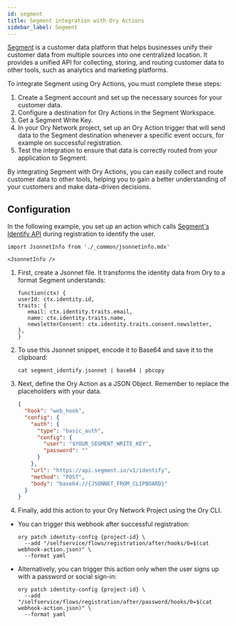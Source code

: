 ```yaml
---
id: segment
title: Segment integration with Ory Actions
sidebar_label: Segment
---
```


[Segment](https://www.segment.com) is a customer data platform that helps businesses unify their customer data from multiple
sources into one centralized location. It provides a unified API for collecting, storing, and routing customer data to other
tools, such as analytics and marketing platforms.

To integrate Segment using Ory Actions, you must complete these steps:

1. Create a Segment account and set up the necessary sources for your customer data.
2. Configure a destination for Ory Actions in the Segment Workspace.
3. Get a Segment Write Key.
4. In your Ory Network project, set up an Ory Action trigger that will send data to the Segment destination whenever a specific
   event occurs, for example on successful registration.
5. Test the integration to ensure that data is correctly routed from your application to Segment.

By integrating Segment with Ory Actions, you can easily collect and route customer data to other tools, helping you to gain a
better understanding of your customers and make data-driven decisions.

## Configuration

In the following example, you set up an action which calls
[Segment's Identify API](https://segment.com/docs/connections/spec/identify/) during registration to identify the user.

```mdx-code-block
import JsonnetInfo from './_common/jsonnetinfo.mdx'

<JsonnetInfo />
```

1. First, create a Jsonnet file. It transforms the identity data from Ory to a format Segment understands:

   ```jsonnet title="./segment_identify.jsonnet"
   function(ctx) {
   userId: ctx.identity.id,
   traits: {
      email: ctx.identity.traits.email,
      name: ctx.identity.traits.name,
      newsletterConsent: ctx.identity.traits.consent.newsletter,
   },
   }
   ```

2. To use this Jsonnet snippet, encode it to Base64 and save it to the clipboard:

   ```shell
   cat segment_identify.jsonnet | base64 | pbcopy
   ```

3. Next, define the Ory Action as a JSON Object. Remember to replace the placeholders with your data.

   ```json title="./webhook-action.json"
   {
     "hook": "web_hook",
     "config": {
       "auth": {
         "type": "basic_auth",
         "config": {
           "user": "$YOUR_SEGMENT_WRITE_KEY",
           "password": ""
         }
       },
       "url": "https://api.segment.io/v1/identify",
       "method": "POST",
       "body": "base64://{JSONNET_FROM_CLIPBOARD}"
     }
   }
   ```

4. Finally, add this action to your Ory Network Project using the Ory CLI.

- You can trigger this webhook after successful registration:

  ```shell
  ory patch identity-config {project-id} \
    --add "/selfservice/flows/registration/after/hooks/0=$(cat webhook-action.json)" \
    --format yaml
  ```

- Alternatively, you can trigger this action only when the user signs up with a password or social sign-in:

  ```shell
  ory patch identity-config {project-id} \
    --add "/selfservice/flows/registration/after/password/hooks/0=$(cat webhook-action.json)" \
    --format yaml
  ```

